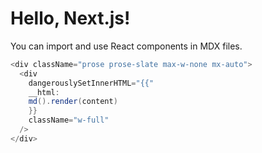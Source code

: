 # Hello, Next.js!

You can import and use React components in MDX files.

```java
<div className="prose prose-slate max-w-none mx-auto">
  <div
    dangerouslySetInnerHTML="{{"
    __html:
    md().render(content)
    }}
    className="w-full"
  />
</div>
```
